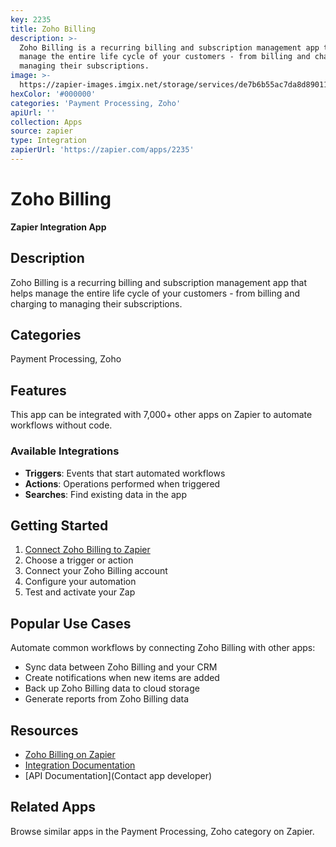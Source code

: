 ```yaml
---
key: 2235
title: Zoho Billing
description: >-
  Zoho Billing is a recurring billing and subscription management app that helps
  manage the entire life cycle of your customers - from billing and charging to
  managing their subscriptions.
image: >-
  https://zapier-images.imgix.net/storage/services/de7b6b55ac7da8d89011bda71e0a5b32.png?auto=format%2Ccompress&ixlib=python-3.0.0&q=50
hexColor: '#000000'
categories: 'Payment Processing, Zoho'
apiUrl: ''
collection: Apps
source: zapier
type: Integration
zapierUrl: 'https://zapier.com/apps/2235'
---
```

# Zoho Billing

**Zapier Integration App**

## Description

Zoho Billing is a recurring billing and subscription management app that helps manage the entire life cycle of your customers - from billing and charging to managing their subscriptions.

## Categories

Payment Processing, Zoho

## Features

This app can be integrated with 7,000+ other apps on Zapier to automate workflows without code.

### Available Integrations

- **Triggers**: Events that start automated workflows
- **Actions**: Operations performed when triggered
- **Searches**: Find existing data in the app

## Getting Started

1. [Connect Zoho Billing to Zapier](https://zapier.com/apps/2235)
2. Choose a trigger or action
3. Connect your Zoho Billing account
4. Configure your automation
5. Test and activate your Zap

## Popular Use Cases

Automate common workflows by connecting Zoho Billing with other apps:

- Sync data between Zoho Billing and your CRM
- Create notifications when new items are added
- Back up Zoho Billing data to cloud storage
- Generate reports from Zoho Billing data

## Resources

- [Zoho Billing on Zapier](https://zapier.com/apps/2235)
- [Integration Documentation](https://zapier.com/apps/2235/integrations)
- [API Documentation](Contact app developer)

## Related Apps

Browse similar apps in the Payment Processing, Zoho category on Zapier.
